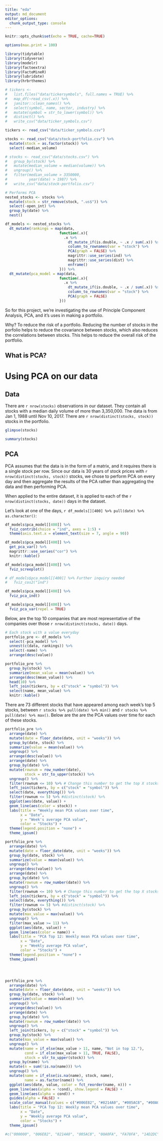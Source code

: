 ```yaml
---
title: "eda"
output: md_document
editor_options: 
  chunk_output_type: console
---
```


```r
knitr::opts_chunk$set(echo = TRUE, cache=TRUE)

options(max.print = 100)

library(tidytable)
library(tidyverse)
library(modelr)
library(factoextra)
library(FactoMineR)
library(lubridate)
library(hrbrthemes)

# tickers <- 
#   list.files("data/tickersymbols", full.names = TRUE) %>% 
#   map_df(~read_csv(.x)) %>% 
#   janitor::clean_names() %>% 
#   select(symbol, name, sector, industry) %>% 
#   mutate(symbol = str_to_lower(symbol)) %>% 
#   distinct() %>% 
#   write_csv("data/ticker_symbols.csv")

tickers <- read_csv("data/ticker_symbols.csv")

stocks <- read_csv("data/stock-portfolio.csv") %>% 
  mutate(stock = as.factor(stock)) %>% 
  select(-median_volume)

# stocks <- read_csv("data/stocks.csv") %>%
#   group_by(stock) %>%
#   mutate(median_volume = median(volume)) %>%
#   ungroup() %>%
#   filter(median_volume > 3350000,
#          year(date) > 1987) %>% 
#   write_csv("data/stock-portfolio.csv")

# Performs PCA
nested_stocks <- stocks %>% 
  mutate(stock = str_remove(stock, ".us$")) %>%
  select(-open_int) %>% 
  group_by(date) %>% 
  nest()

df_models <- nested_stocks %>% 
  dt_mutate(rankings = map(data,
                         function(.x){
                           .x %>% 
                             dt_mutate_if(is.double, ~ .x / sum(.x)) %>%
                             column_to_rownames(var = "stock") %>% 
                             PCA(graph = FALSE) %>% 
                             magrittr::use_series(ind) %>% 
                             magrittr::use_series(dist) %>% 
                             enframe()
                         })) %>% 
  dt_mutate(pca_model = map(data,
                         function(.x){
                           .x %>% 
                             dt_mutate_if(is.double, ~ .x / sum(.x)) %>%
                             column_to_rownames(var = "stock") %>% 
                             PCA(graph = FALSE)
                         })) 
```
So for this project, we're investigating the use of Principle Component Analysis, PCA, and it's uses in making a portfolio. 

Why? To reduce the risk of a portfolio. Reducing the number of stocks in the porfolio helps to reduce the covariance between stocks, which also reduces the correlations between stocks. This helps to reduce the overall risk of the portfolio. 

## What is PCA? 

# Using PCA on our data
## Data
There are `r nrow(stocks)` observations in our dataset. They contain all stocks with a median daily volume of more than 3,350,000. The data is from Jan 1, 1988 until Nov 10, 2017. There are `r nrow(distinct(stocks, stock))` stocks in the portfolio.
```r
glimpse(stocks)

summary(stocks) 
```

## PCA
PCA assumes that the data is in the form of a matrix, and it requires there is a single stock per row. Since our data is 30 years of stock prices with `r nrow(distinct(stocks, stock))` stocks, we chose to perform PCA on every day and then aggregate the results of the PCA rather than aggregating the data and then performing PCA. 

When applied to the entire dataset, it is applied to each of the `r nrow(distinct(stocks, date))` days in the dataset. 

Let's look at one of the days, `r df_models[][400] %>% pull(date) %>% as.character()`: 
```r
df_models$pca_model[[400]] %>% 
  fviz_contrib(choice = "ind", axes = 1:5) + 
  theme(axis.text.x = element_text(size = 7, angle = 90))

df_models$pca_model[[400]] %>% 
  get_pca_var() %>% 
  magrittr::use_series("cor") %>% 
  knitr::kable()

df_models$pca_model[[400]] %>%
  fviz_screeplot()

# df_models$pca_model[[400]] %>% Further inquiry needed
#   fviz_cos2("ind")

df_models$pca_model[[400]] %>%
  fviz_pca_ind() 

df_models$pca_model[[400]] %>%
  fviz_pca_var(repel = TRUE)
```

Below, are the top 10 companies that are most representative of the companies over those `r nrow(distinct(stocks, date))` days.
```r

# Each stock with a value everyday 
portfolio_pre <- df_models %>% 
  select(-pca_model) %>% 
  unnest(c(data, rankings)) %>% 
  select(-name) %>% 
  arrange(desc(value))

portfolio_pre %>% 
  group_by(stock) %>% 
  summarize(mean_value = mean(value)) %>% 
  arrange(desc(mean_value)) %>% 
  head(10) %>% 
  left_join(tickers, by = c("stock" = "symbol")) %>% 
  select(name, mean_value) %>% 
  knitr::kable()
```


There are 73 different stocks that have appeared among each week's top 5 stocks, between `r stocks %>% pull(date) %>% min()` and `r stocks %>% pull(date) %>% max()`. Below are the are the PCA values over time for each of these stocks. 

```r
portfolio_pre %>% 
  arrange(date) %>% 
  mutate(date = floor_date(date, unit = "weeks")) %>%
  group_by(date, stock) %>% 
  summarize(value = mean(value)) %>% 
  ungroup() %>% 
  arrange(desc(value)) %>% 
  arrange(date) %>% 
  group_by(date) %>% 
  mutate(rownum = row_number(date), 
         stock = str_to_upper(stock)) %>% 
  ungroup() %>% 
  filter(rownum <= 10) %>% # Change this number to get the top X stocks on each day
  left_join(tickers, by = c("stock" = "symbol")) %>% 
  select(date, everything()) %>% 
  filter(rownum <= 5) %>% #distinct(stock) %>%  
  ggplot(aes(date, value)) + 
  geom_line(aes(color = stock)) + 
  labs(title = "Weekly mean PCA values over time",
       x = "Date", 
       y = "Week's average PCA value", 
       color = "Stocks") + 
  theme(legend.position = "none") + 
  theme_ipsum()

portfolio_pre %>% 
  arrange(date) %>% 
  mutate(date = floor_date(date, unit = "weeks")) %>%
  group_by(date, stock) %>% 
  summarize(value = mean(value)) %>% 
  ungroup() %>% 
  arrange(desc(value)) %>% 
  arrange(date) %>% 
  group_by(date) %>% 
  mutate(rownum = row_number(date)) %>% 
  ungroup() %>% 
  filter(rownum <= 10) %>% # Change this number to get the top X stocks on each day
  left_join(tickers, by = c("stock" = "symbol")) %>% 
  select(date, everything()) %>% 
  filter(rownum <= 5) %>% #distinct(stock) %>%  
  group_by(stock) %>% 
  mutate(max_value = max(value)) %>% 
  ungroup() %>% 
  filter(max_value >= 11) %>% 
  ggplot(aes(date, value)) + 
  geom_line(aes(color = name)) + 
  labs(title = "PCA Top 12: Weekly mean PCA values over time",
       x = "Date", 
       y = "Weekly average PCA value", 
       color = "Stocks") + 
  theme(legend.position = "none") + 
  theme_ipsum()




portfolio_pre %>% 
  arrange(date) %>% 
  mutate(date = floor_date(date, unit = "weeks")) %>%
  group_by(date, stock) %>% 
  summarize(value = mean(value)) %>% 
  ungroup() %>% 
  arrange(desc(value)) %>% 
  arrange(date) %>% 
  group_by(date) %>% 
  mutate(rownum = row_number(date)) %>% 
  ungroup() %>% 
  left_join(tickers, by = c("stock" = "symbol")) %>% 
  group_by(stock) %>% 
  mutate(max_value = max(value)) %>% 
  ungroup() %>% 
  mutate(name = if_else(max_value > 11, name, "Not in top 12."), 
         cond = if_else(max_value > 11, TRUE, FALSE), 
         stock = str_to_upper(stock)) %>% 
  group_by(name) %>% 
  mutate(n = sum(!is.na(name))) %>%
  ungroup() %>% 
  mutate(name = if_else(is.na(name), stock, name), 
         name = as.factor(name)) %>% 
  ggplot(aes(date, value, color = fct_reorder(name, n))) + 
  geom_line(aes(alpha = !cond), show.legend = FALSE) +
  geom_line(aes(alpha = cond)) +
  guides(alpha = FALSE) + 
  scale_color_manual(values = c("#006E82", "#8214A0", "#005AC8", "#00A0FA", "#FA78FA", "#14D2DC", "#AA0A3C", "#0A9B4B", "#FF825F", "#EAD644", "#A0FA82", "grey20", "grey92")) + 
  labs(title = "PCA Top 12: Weekly mean PCA values over time",
       x = "Date", 
       y = "Weekly average PCA value", 
       color = "Stocks") + 
  theme_ipsum()

#c("000000", "006E82", "8214A0", "005AC8", "00A0FA", "FA78FA", "14D2DC", "AA0A3C", "0A9B4B", "FF825F", "EAD644", "A0FA82", "FAE6BE")
```



